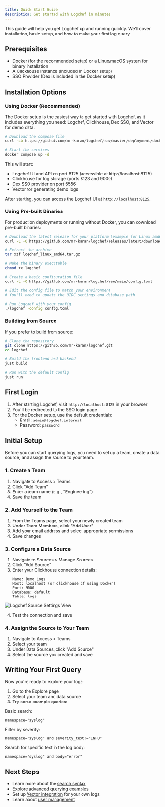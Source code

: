 ```yaml
---
title: Quick Start Guide
description: Get started with Logchef in minutes
---
```


This guide will help you get Logchef up and running quickly. We'll cover installation, basic setup, and how to make your first log query.

## Prerequisites

- Docker (for the recommended setup) or a Linux/macOS system for binary installation
- A Clickhouse instance (included in Docker setup)
- SSO Provider (Dex is included in the Docker setup)

## Installation Options

### Using Docker (Recommended)

The Docker setup is the easiest way to get started with Logchef, as it includes everything you need: Logchef, Clickhouse, Dex SSO, and Vector for demo data.

```bash
# Download the compose file
curl -LO https://github.com/mr-karan/logchef/raw/master/deployment/docker/docker-compose.yml

# Start the services
docker compose up -d
```

This will start:

- Logchef UI and API on port 8125 (accessible at http://localhost:8125)
- Clickhouse for log storage (ports 8123 and 9000)
- Dex SSO provider on port 5556
- Vector for generating demo logs

After starting, you can access the Logchef UI at `http://localhost:8125`.

### Using Pre-built Binaries

For production deployments or running without Docker, you can download pre-built binaries:

```bash
# Download the latest release for your platform (example for Linux amd64)
curl -L -O https://github.com/mr-karan/logchef/releases/latest/download/logchef_linux_amd64.tar.gz

# Extract the archive
tar xzf logchef_linux_amd64.tar.gz

# Make the binary executable
chmod +x logchef

# Create a basic configuration file
curl -L -O https://github.com/mr-karan/logchef/raw/main/config.toml

# Edit the config file to match your environment
# You'll need to update the OIDC settings and database path

# Run Logchef with your config
./logchef -config config.toml
```

### Building from Source

If you prefer to build from source:

```bash
# Clone the repository
git clone https://github.com/mr-karan/logchef.git
cd logchef

# Build the frontend and backend
just build

# Run with the default config
just run
```

## First Login

1. After starting Logchef, visit `http://localhost:8125` in your browser
2. You'll be redirected to the SSO login page
3. For the Docker setup, use the default credentials:
   - Email: `admin@logchef.internal`
   - Password: `password`

## Initial Setup

Before you can start querying logs, you need to set up a team, create a data source, and assign the source to your team.

### 1. Create a Team

1. Navigate to Access > Teams
2. Click "Add Team"
3. Enter a team name (e.g., "Engineering")
4. Save the team

### 2. Add Yourself to the Team

1. From the Teams page, select your newly created team
2. Under Team Members, click "Add User"
3. Add your email address and select appropriate permissions
4. Save changes

### 3. Configure a Data Source

1. Navigate to Sources > Manage Sources
2. Click "Add Source"
3. Enter your Clickhouse connection details:
   ```
   Name: Demo Logs
   Host: localhost (or clickhouse if using Docker)
   Port: 9000
   Database: default
   Table: logs
   ```

![Logchef Source Settings View](/screenshots/logchef_source.png)

4. Test the connection and save

### 4. Assign the Source to Your Team

1. Navigate to Access > Teams
2. Select your team
3. Under Data Sources, click "Add Source"
4. Select the source you created and save

## Writing Your First Query

Now you're ready to explore your logs:

1. Go to the Explore page
2. Select your team and data source
3. Try some example queries:

Basic search:

```
namespace="syslog"
```

Filter by severity:

```
namespace="syslog" and severity_text!="INFO"
```

Search for specific text in the log body:

```
namespace="syslog" and body="error"
```

## Next Steps

- Learn more about the [search syntax](/guide/search-syntax)
- Explore [advanced querying examples](/guide/examples)
- Set up [Vector integration](/integration/vector) for your own logs
- Learn about [user management](/core/user-management)
